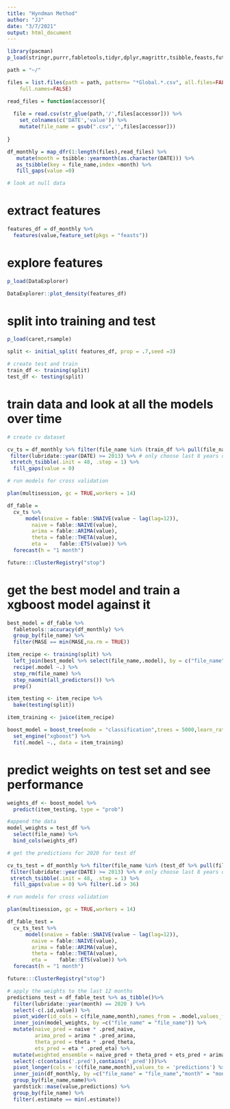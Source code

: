 ```yaml
---
title: "Hyndman Method"
author: "JJ"
date: "3/7/2021"
output: html_document
---
```


```r

library(pacman)
p_load(stringr,purrr,fabletools,tidyr,dplyr,magrittr,tsibble,feasts,future,tidymodels,xgboost)

path = "~/"

files = list.files(path = path, pattern= "*Global.*.csv", all.files=FALSE,
    full.names=FALSE)

read_files = function(accessor){
  
  file = read.csv(str_glue(path,'/',files[accessor])) %>%
    set_colnames(c('DATE','value')) %>%
    mutate(file_name = gsub(".csv",'',files[accessor]))
  
}

df_monthly = map_dfr(1:length(files),read_files) %>%
   mutate(month = tsibble::yearmonth(as.character(DATE))) %>%
   as_tsibble(key = file_name,index =month) %>%
   fill_gaps(value =0)

# look at null data

```

# extract features

```r

features_df = df_monthly %>%
  features(value,feature_set(pkgs = "feasts"))


```

# explore features 

```r

p_load(DataExplorer)

DataExplorer::plot_density(features_df)

```
# split into training and test 

```r

p_load(caret,rsample)

split <- initial_split( features_df, prop = .7,seed =3)

# create test and train
train_df <- training(split)
test_df <- testing(split)


```

# train data and look at all the models over time
```r

# create cv dataset

cv_ts = df_monthly %>% filter(file_name %in% (train_df %>% pull(file_name))) %>%
 filter(lubridate::year(DATE) >= 2013) %>% # only choose last 8 years of data
 stretch_tsibble(.init = 48, .step = 1) %>%
  fill_gaps(value = 0) 

# run models for cross validation

plan(multisession, gc = TRUE,workers = 14)

df_fable = 
  cv_ts %>% 
      model(snaive = fable::SNAIVE(value ~ lag(lag=12)),
        naive = fable::NAIVE(value),
        arima = fable::ARIMA(value),
        theta = fable::THETA(value),
        eta =    fable::ETS(value)) %>%
  forecast(h = "1 month")

future:::ClusterRegistry("stop")

```

# get the best model and train a xgboost model against it
```r

best_model = df_fable %>%
  fabletools::accuracy(df_monthly) %>%
  group_by(file_name) %>%
  filter(MASE == min(MASE,na.rm = TRUE)) 

item_recipe <- training(split) %>% 
  left_join(best_model %>% select(file_name,.model), by = c("file_name" = "file_name")) %>%
  recipe(.model ~.) %>%
  step_rm(file_name) %>%
  step_naomit(all_predictors()) %>%
  prep()

item_testing <- item_recipe %>%
  bake(testing(split))

item_training <- juice(item_recipe)

boost_model = boost_tree(mode = "classification",trees = 5000,learn_rate = 0.001) %>%
  set_engine("xgboost") %>%
  fit(.model ~., data = item_training)

```
# predict weights on test set and see performance

```r


weights_df <- boost_model %>%   
  predict(item_testing, type = "prob")

#append the data
model_weights = test_df %>%
  select(file_name) %>%
  bind_cols(weights_df)

# get the predictions for 2020 for test df

cv_ts_test = df_monthly %>% filter(file_name %in% (test_df %>% pull(file_name))) %>%
 filter(lubridate::year(DATE) >= 2013) %>% # only choose last 8 years of data
 stretch_tsibble(.init = 48, .step = 1) %>%
  fill_gaps(value = 0) %>% filter(.id > 36)

# run models for cross validation

plan(multisession, gc = TRUE,workers = 14)

df_fable_test = 
  cv_ts_test %>% 
      model(snaive = fable::SNAIVE(value ~ lag(lag=12)),
        naive = fable::NAIVE(value),
        arima = fable::ARIMA(value),
        theta = fable::THETA(value),
        eta =    fable::ETS(value)) %>%
  forecast(h = "1 month")

future:::ClusterRegistry("stop")

# apply the weights to the last 12 months
predictions_test = df_fable_test %>% as_tibble()%>%
  filter(lubridate::year(month) == 2020 ) %>%
  select(-c(.id,value)) %>%
  pivot_wider(id_cols = c(file_name,month),names_from = .model,values_from = .mean) %>%
  inner_join(model_weights, by =c("file_name" = "file_name")) %>%
  mutate(naive_pred = naive * .pred_naive,
         arima_pred = arima * .pred_arima,
         theta_pred = theta * .pred_theta,
         ets_pred = eta * .pred_eta) %>%
  mutate(weighted_ensemble = naive_pred + theta_pred + ets_pred + arima_pred) %>%
  select(-c(contains('.pred'),contains('_pred')))%>%
  pivot_longer(cols = !c(file_name,month),values_to = 'predictions') %>%
  inner_join(df_monthly, by =c("file_name" = "file_name","month" = "month"))%>%
  group_by(file_name,name)%>%
  yardstick::mase(value,predictions) %>%
  group_by(file_name) %>%
  filter(.estimate == min(.estimate))
  



```

